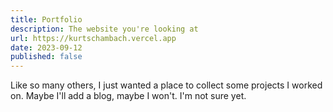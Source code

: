 ```yaml
---
title: Portfolio
description: The website you're looking at
url: https://kurtschambach.vercel.app
date: 2023-09-12
published: false
---
```



Like so many others, I just wanted a place to collect some projects I worked on. Maybe I'll add a blog, maybe I won't. I'm not sure yet.

